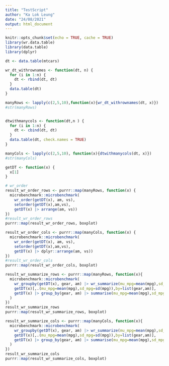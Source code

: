 ```yaml
---
title: "TestScript"
author: "Ka Lok Leung"
date: "24/08/2021"
output: html_document
---
```


```r
knitr::opts_chunk$set(echo = TRUE, cache = TRUE)
library(wr.data.table)
library(data.table)
library(dplyr)
```

```r
dt <- data.table(mtcars)

wr_dt_withrownames <- function(dt, n) {
  for (i in 1:n) {
    dt <- rbind(dt, dt)
  }
  data.table(dt)
}

manyRows <- lapply(c(2,5,10),function(x){wr_dt_withrownames(dt, x)})
#str(manyRows)


dtwithmanycols <- function(dt,n ) {
  for (i in 1:n) {
    dt <- cbind(dt, dt)
  }
  data.table(dt, check.names = TRUE)
}

manyCols <- lapply(c(2,5,10), function(x){dtwithmanycols(dt, x)})
#str(manyCols)

getDT <- function(x) {
  x[1]
}
```

```r
# wr_order
result_wr_order_rows <- purrr::map(manyRows, function(x) {
  microbenchmark::microbenchmark(
    wr_order(getDT(x), am, vs),
    setorder(getDT(x),am,vs),
    getDT(x) |> arrange(am, vs))
})
#result_wr_order_rows
purrr::map(result_wr_order_rows, boxplot)
```

```r
result_wr_order_cols <- purrr::map(manyCols, function(x) {
  microbenchmark::microbenchmark(
    wr_order(getDT(x), am, vs),
    setorder(getDT(x),am,vs),
    getDT(x) |> dplyr::arrange(am, vs))
})
#result_wr_order_cols
purrr::map(result_wr_order_cols, boxplot)
```

```r
result_wr_summarize_rows <- purrr::map(manyRows, function(x){
  microbenchmark::microbenchmark(
    wr_groupby(getDT(x), gear, am) |> wr_summarize(mu_mpg=mean(mpg),sd_mpg=sd(mpg)),
    getDT(x)[,.(mu_mpg=mean(mpg),sd_mpg=sd(mpg)),by=list(gear,am)],
    getDT(x) |> group_by(gear, am) |> summarise(mu_mpg=mean(mpg),sd_mpg=sd(mpg), .groups="drop")
  )
})
result_wr_summarize_rows
purrr::map(result_wr_summarize_rows, boxplot)

```

```r
result_wr_summarize_cols <- purrr::map(manyCols, function(x){
  microbenchmark::microbenchmark(
    wr_groupby(getDT(x), gear, am) |> wr_summarize(mu_mpg=mean(mpg),sd_mpg=sd(mpg)),
    getDT(x)[,.(mu_mpg=mean(mpg),sd_mpg=sd(mpg)),by=list(gear,am)],
    getDT(x) |> group_by(gear, am) |> summarise(mu_mpg=mean(mpg),sd_mpg=sd(mpg), .groups="drop")
  )
})
result_wr_summarize_cols
purrr::map(result_wr_summarize_cols, boxplot)

```
